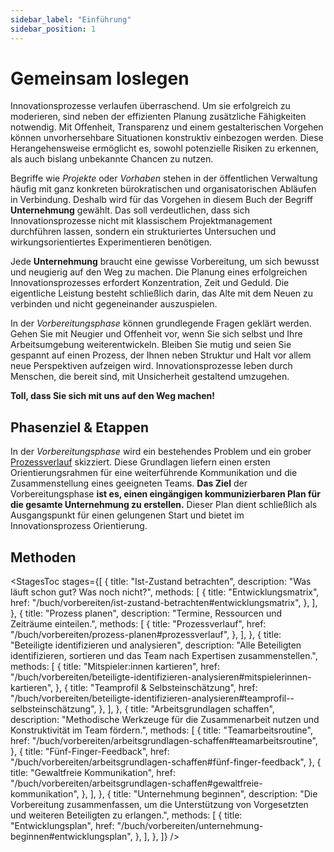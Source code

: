 ```yaml
---
sidebar_label: "Einführung"
sidebar_position: 1
---
```



# Gemeinsam loslegen

Innovationsprozesse verlaufen überraschend. Um sie erfolgreich zu moderieren, sind neben der effizienten Planung zusätzliche Fähigkeiten notwendig. Mit Offenheit, Transparenz und einem gestalterischen Vorgehen können unvorhersehbare Situationen konstruktiv einbezogen werden. Diese Herangehensweise ermöglicht es, sowohl potenzielle Risiken zu erkennen, als auch bislang unbekannte Chancen zu nutzen.

Begriffe wie _Projekte_ oder _Vorhaben_ stehen in der öffentlichen Verwaltung häufig mit ganz konkreten bürokratischen und organisatorischen Abläufen in Verbindung. Deshalb wird für das Vorgehen in diesem Buch der Begriff **Unternehmung** gewählt. Das soll verdeutlichen, dass sich Innovationsprozesse nicht mit klassischem Projektmanagement durchführen lassen, sondern ein strukturiertes Untersuchen und wirkungsorientiertes Experimentieren benötigen.

Jede **Unternehmung** braucht eine gewisse Vorbereitung, um sich bewusst und neugierig auf den Weg zu machen. Die Planung eines erfolgreichen Innovationsprozesses erfordert Konzentration, Zeit und Geduld. Die eigentliche Leistung besteht schließlich darin, das Alte mit dem Neuen zu verbinden und nicht gegeneinander auszuspielen.

In der _Vorbereitungsphase_ können grundlegende Fragen geklärt werden. Gehen Sie mit Neugier und Offenheit vor, wenn Sie sich selbst und Ihre Arbeitsumgebung weiterentwickeln. Bleiben Sie mutig und seien Sie gespannt auf einen Prozess, der Ihnen neben Struktur und Halt vor allem neue Perspektiven aufzeigen wird. Innovationsprozesse leben durch Menschen, die bereit sind, mit Unsicherheit gestaltend umzugehen.

**Toll, dass Sie sich mit uns auf den Weg machen!**

## Phasenziel & Etappen

In der _Vorbereitungsphase_ wird ein bestehendes Problem und ein grober [Prozessverlauf](/buch/vorbereiten/prozess-planen) skizziert. Diese Grundlagen liefern einen ersten Orientierungsrahmen für eine weiterführende Kommunikation und die Zusammenstellung eines geeigneten Teams. **Das Ziel** der Vorbereitungsphase **ist es, einen eingängigen kommunizierbaren Plan für die gesamte Unternehmung zu erstellen.** Dieser Plan dient schließlich als Ausgangspunkt für einen gelungenen Start und bietet im Innovationsprozess Orientierung.

## Methoden

<StagesToc
  stages={[
    {
      title: "Ist-Zustand betrachten",
      description: "Was läuft schon gut? Was noch nicht?",
      methods: [
        {
          title: "Entwicklungsmatrix",
          href: "/buch/vorbereiten/ist-zustand-betrachten#entwicklungsmatrix",
        },
      ],
    },
    {
      title: "Prozess planen",
      description: "Termine, Ressourcen und Zeiträume einteilen.",
      methods: [
        {
          title: "Prozessverlauf",
          href: "/buch/vorbereiten/prozess-planen#prozessverlauf",
        },
      ],
    },
    {
      title: "Beteiligte identifizieren und analysieren",
      description:
        "Alle Beteiligten identifizieren, sortieren und das Team nach Expertisen zusammenstellen.",
      methods: [
        {
          title: "Mitspieler:innen kartieren",
          href: "/buch/vorbereiten/beteiligte-identifizieren-analysieren#mitspielerinnen-kartieren",
        },
        {
          title: "Teamprofil & Selbsteinschätzung",
          href: "/buch/vorbereiten/beteiligte-identifizieren-analysieren#teamprofil--selbsteinschätzung",
        },
      ],
    },
    {
      title: "Arbeitsgrundlagen schaffen",
      description:
        "Methodische Werkzeuge für die Zusammenarbeit nutzen und Konstruktivität im Team fördern.",
      methods: [
        {
          title: "Teamarbeitsroutine",
          href: "/buch/vorbereiten/arbeitsgrundlagen-schaffen#teamarbeitsroutine",
        },
        {
          title: "Fünf-Finger-Feedback",
          href: "/buch/vorbereiten/arbeitsgrundlagen-schaffen#fünf-finger-feedback",
        },
        {
          title: "Gewaltfreie Kommunikation",
          href: "/buch/vorbereiten/arbeitsgrundlagen-schaffen#gewaltfreie-kommunikation",
        },
      ],
    },
    {
      title: "Unternehmung beginnen",
      description:
        "Die Vorbereitung zusammenfassen, um die Unterstützung von Vorgesetzten und weiteren Beteiligten zu erlangen.",
      methods: [
        {
          title: "Entwicklungsplan",
          href: "/buch/vorbereiten/unternehmung-beginnen#entwicklungsplan",
        },
      ],
    },
  ]}
/>
